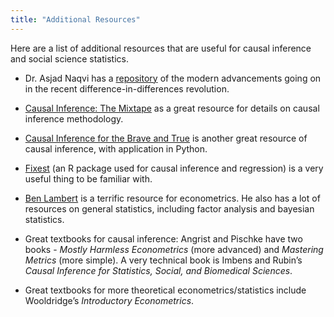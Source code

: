 ```yaml
---
title: "Additional Resources"
---
```


Here are a list of additional resources that are useful for causal inference and social science statistics.

-   Dr. Asjad Naqvi has a [repository](https://asjadnaqvi.github.io/DiD/) of the modern advancements going on in the recent difference-in-differences revolution.

-   [Causal Inference: The Mixtape](https://mixtape.scunning.com) as a great resource for details on causal inference methodology.

-   [Causal Inference for the Brave and True](https://matheusfacure.github.io/python-causality-handbook/landing-page.html) is another great resource of causal inference, with application in Python.

-   [Fixest](https://lrberge.github.io/fixest/) (an R package used for causal inference and regression) is a very useful thing to be familiar with.

-   [Ben Lambert](https://www.youtube.com/channel/UC3tFZR3eL1bDY8CqZDOQh-w) is a terrific resource for econometrics. He also has a lot of resources on general statistics, including factor analysis and bayesian statistics.

-   Great textbooks for causal inference: Angrist and Pischke have two books - *Mostly Harmless Econometrics* (more advanced) and *Mastering Metrics* (more simple). A very technical book is Imbens and Rubin's *Causal Inference for Statistics, Social, and Biomedical Sciences*.

-   Great textbooks for more theoretical econometrics/statistics include Wooldridge's *Introductory Econometrics*.
